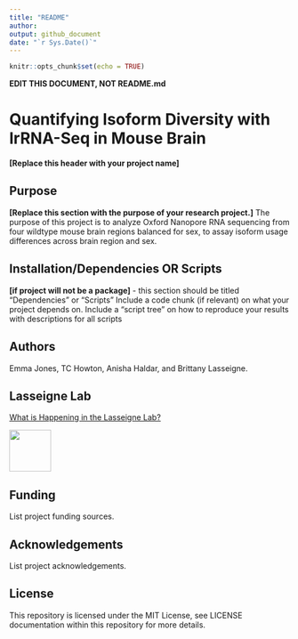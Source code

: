 ```yaml
---
title: "README"
author:
output: github_document
date: "`r Sys.Date()`"
---
```


```r
knitr::opts_chunk$set(echo = TRUE)
```

**EDIT THIS DOCUMENT, NOT README.md** 

# Quantifying Isoform Diversity with lrRNA-Seq in Mouse Brain
**[Replace this header with your project name]**

## Purpose 

**[Replace this section with the purpose of your research project.]**
The purpose of this project is to analyze Oxford Nanopore RNA sequencing from four wildtype mouse brain regions balanced for sex, to assay isoform usage differences across brain region and sex.

## Installation/Dependencies OR Scripts 

**[if project will not be a package]** - this section should be titled "Dependencies" or "Scripts"
Include a code chunk (if relevant) on what your project depends on. Include a "script tree" on how to reproduce your results with descriptions for all scripts

## Authors 

Emma Jones, TC Howton, Anisha Haldar, and Brittany Lasseigne. 

## Lasseigne Lab 

[What is Happening in the Lasseigne Lab?](https://www.lasseigne.org/)

<img src="https://www.lasseigne.org/img/main/lablogo.png" width="75" height="75">

## Funding 

List project funding sources. 

## Acknowledgements 

List project acknowledgements.

## License 

This repository is licensed under the MIT License, see LICENSE documentation within this repository for more details.
